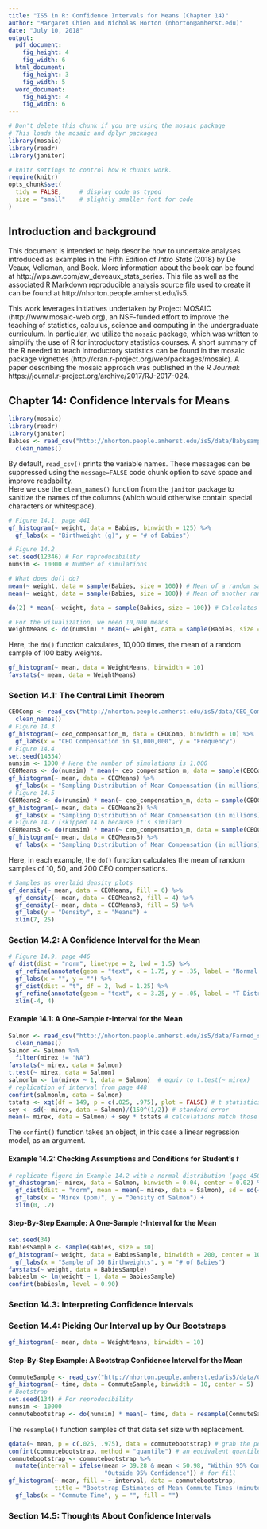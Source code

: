 ```yaml
---
title: "IS5 in R: Confidence Intervals for Means (Chapter 14)"
author: "Margaret Chien and Nicholas Horton (nhorton@amherst.edu)"
date: "July 10, 2018"
output: 
  pdf_document:
    fig_height: 4
    fig_width: 6
  html_document:
    fig_height: 3
    fig_width: 5
  word_document:
    fig_height: 4
    fig_width: 6
---
```



```r
# Don't delete this chunk if you are using the mosaic package
# This loads the mosaic and dplyr packages
library(mosaic)
library(readr)
library(janitor)
```

```r
# knitr settings to control how R chunks work.
require(knitr)
opts_chunk$set(
  tidy = FALSE,     # display code as typed
  size = "small"    # slightly smaller font for code
)
```

## Introduction and background 

This document is intended to help describe how to undertake analyses introduced 
as examples in the Fifth Edition of *Intro Stats* (2018) by De Veaux, Velleman, and Bock.
More information about the book can be found at http://wps.aw.com/aw_deveaux_stats_series.  This
file as well as the associated R Markdown reproducible analysis source file used to create it can be found at http://nhorton.people.amherst.edu/is5.

This work leverages initiatives undertaken by Project MOSAIC (http://www.mosaic-web.org), an NSF-funded effort to improve the teaching of statistics, calculus, science and computing in the undergraduate curriculum. In particular, we utilize the `mosaic` package, which was written to simplify the use of R for introductory statistics courses. A short summary of the R needed to teach introductory statistics can be found in the mosaic package vignettes (http://cran.r-project.org/web/packages/mosaic).  A paper describing the mosaic approach was published in the *R Journal*: https://journal.r-project.org/archive/2017/RJ-2017-024.

## Chapter 14: Confidence Intervals for Means

```r
library(mosaic)
library(readr)
library(janitor)
Babies <- read_csv("http://nhorton.people.amherst.edu/is5/data/Babysamp_98.csv") %>%
  clean_names()
```

By default, `read_csv()` prints the variable names. These messages can be suppressed using the `message=FALSE` code chunk option to save space and improve readability.  
Here we use the `clean_names()` function from the `janitor` package to sanitize the names of the columns (which would otherwise contain special characters or whitespace).   

```r
# Figure 14.1, page 441
gf_histogram(~ weight, data = Babies, binwidth = 125) %>%
  gf_labs(x = "Birthweight (g)", y = "# of Babies")

# Figure 14.2
set.seed(12346) # For reproducibility
numsim <- 10000 # Number of simulations

# What does do() do?
mean(~ weight, data = sample(Babies, size = 100)) # Mean of a random sample of 100
mean(~ weight, data = sample(Babies, size = 100)) # Mean of another random sample

do(2) * mean(~ weight, data = sample(Babies, size = 100)) # Calculates the mean twice

# For the visualization, we need 10,000 means
WeightMeans <- do(numsim) * mean(~ weight, data = sample(Babies, size = 100)) 
```

Here, the `do()` function calculates, 10,000 times, the mean of a random sample of 100 baby weights. 

```r
gf_histogram(~ mean, data = WeightMeans, binwidth = 10)
favstats(~ mean, data = WeightMeans)
```

### Section 14.1: The Central Limit Theorem

```r
CEOComp <- read_csv("http://nhorton.people.amherst.edu/is5/data/CEO_Compensation_2014.csv") %>%
  clean_names()
# Figure 14.3
gf_histogram(~ ceo_compensation_m, data = CEOComp, binwidth = 10) %>%
  gf_labs(x = "CEO Compensation in $1,000,000", y = "Frequency")
# Figure 14.4
set.seed(14354)
numsim <- 1000 # Here the number of simulations is 1,000
CEOMeans <- do(numsim) * mean(~ ceo_compensation_m, data = sample(CEOComp, size = 10))
gf_histogram(~ mean, data = CEOMeans) %>%
  gf_labs(x = "Sampling Distribution of Mean Compensation (in millions), n=10", y = "Frequency")
# Figure 14.5
CEOMeans2 <- do(numsim) * mean(~ ceo_compensation_m, data = sample(CEOComp, size = 50))
gf_histogram(~ mean, data = CEOMeans2) %>%
  gf_labs(x = "Sampling Distribution of Mean Compensation (in millions), n=50", y = "Frequency")
# Figure 14.7 (skipped 14.6 because it's similar)
CEOMeans3 <- do(numsim) * mean(~ ceo_compensation_m, data = sample(CEOComp, size = 200))
gf_histogram(~ mean, data = CEOMeans3) %>%
  gf_labs(x = "Sampling Distribution of Mean Compensation (in millions), n=200", y = "Frequency")
```

Here, in each example, the `do()` function calculates the mean of random samples of 10, 50, and 200 CEO compensations.

```r
# Samples as overlaid density plots
gf_density(~ mean, data = CEOMeans, fill = 6) %>%
  gf_density(~ mean, data = CEOMeans2, fill = 4) %>%
  gf_density(~ mean, data = CEOMeans3, fill = 5) %>%
  gf_labs(y = "Density", x = "Means") +
  xlim(7, 25)
```

### Section 14.2: A Confidence Interval for the Mean

```r
# Figure 14.9, page 446
gf_dist(dist = "norm", linetype = 2, lwd = 1.5) %>%
  gf_refine(annotate(geom = "text", x = 1.75, y = .35, label = "Normal Distribution")) %>%
  gf_labs(x = "", y = "") %>%
  gf_dist(dist = "t", df = 2, lwd = 1.25) %>%
  gf_refine(annotate(geom = "text", x = 3.25, y = .05, label = "T Distribution")) +
  xlim(-4, 4) 
```

#### Example 14.1: A One-Sample *t*-Interval for the Mean

```r
Salmon <- read_csv("http://nhorton.people.amherst.edu/is5/data/Farmed_salmon.csv") %>%
  clean_names()
Salmon <- Salmon %>%
  filter(mirex != "NA")
favstats(~ mirex, data = Salmon)
t.test(~ mirex, data = Salmon)
salmonlm <- lm(mirex ~ 1, data = Salmon)  # equiv to t.test(~ mirex)
# replication of interval from page 448
confint(salmonlm, data = Salmon)
tstats <- xqt(df = 149, p = c(.025, .975), plot = FALSE) # t statistics
sey <- sd(~ mirex, data = Salmon)/(150^(1/2)) # standard error
mean(~ mirex, data = Salmon) + sey * tstats # calculations match those from confint
```

The `confint()` function takes an object, in this case a linear regression model, as an argument.  

#### Example 14.2: Checking Assumptions and Conditions for Student's *t*

```r
# replicate figure in Example 14.2 with a normal distribution (page 450)
gf_dhistogram(~ mirex, data = Salmon, binwidth = 0.04, center = 0.02) %>%
  gf_dist(dist = "norm", mean = mean(~ mirex, data = Salmon), sd = sd(~ mirex, data = Salmon)) %>%
  gf_labs(x = "Mirex (ppm)", y = "Density of Salmon") +
  xlim(0, .2)
```

#### Step-By-Step Example: A One-Sample *t*-Interval for the Mean

```r
set.seed(34)
BabiesSample <- sample(Babies, size = 30)
gf_histogram(~ weight, data = BabiesSample, binwidth = 200, center = 100) %>%
  gf_labs(x = "Sample of 30 Birthweights", y = "# of Babies")
favstats(~ weight, data = BabiesSample)
babieslm <- lm(weight ~ 1, data = BabiesSample)
confint(babieslm, level = 0.90)
```

### Section 14.3: Interpreting Confidence Intervals

### Section 14.4: Picking Our Interval up by Our Bootstraps

```r
gf_histogram(~ mean, data = WeightMeans, binwidth = 10)
```

#### Step-By-Step Example: A Bootstrap Confidence Interval for the Mean

```r
CommuteSample <- read_csv("http://nhorton.people.amherst.edu/is5/data/Commuter_sample.csv")
gf_histogram(~ time, data = CommuteSample, binwidth = 10, center = 5)
# Bootstrap 
set.seed(134) # For reproducibility
numsim <- 10000
commutebootstrap <- do(numsim) * mean(~ time, data = resample(CommuteSample))
```

The `resample()` function samples of that data set size with replacement.  

```r
qdata(~ mean, p = c(.025, .975), data = commutebootstrap) # grab the percentiles with qdata
confint(commutebootstrap, method = "quantile") # an equivalent quantile approach
commutebootstrap <- commutebootstrap %>%
  mutate(interval = ifelse(mean > 39.28 & mean < 50.98, "Within 95% Confidence", 
                           "Outside 95% Confidence")) # for fill
gf_histogram(~ mean, fill = ~ interval, data = commutebootstrap, 
             title = "Bootstrap Estimates of Mean Commute Times (minutes)") %>%
  gf_labs(x = "Commute Time", y = "", fill = "")
```

### Section 14.5: Thoughts About Confidence Intervals
